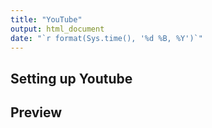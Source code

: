 ```yaml
---
title: "YouTube"
output: html_document
date: "`r format(Sys.time(), '%d %B, %Y')`"
---
```


## Setting up Youtube

## Preview
